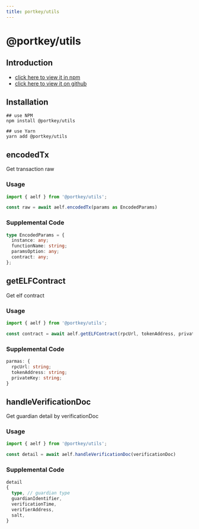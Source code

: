 ```yaml
---
title: portkey/utils
---
```


# @portkey/utils

## Introduction

-   [click here to view it in npm](https://www.npmjs.com/package/@portkey/utils)
-   [click here to view it on github](https://github.com/Portkey-Wallet/portkey-web/blob/master/packages/utils/README.md)

## Installation

```shell
## use NPM
npm install @portkey/utils

## use Yarn
yarn add @portkey/utils
```

## encodedTx

Get transaction raw

### Usage

```typescript
import { aelf } from '@portkey/utils';

const raw = await aelf.encodedTx(params as EncodedParams)
```

### Supplemental Code

```typescript
type EncodedParams = {
  instance: any;
  functionName: string;
  paramsOption: any;
  contract: any;
};
```

## getELFContract

Get elf contract

### Usage

```typescript
import { aelf } from '@portkey/utils';

const contract = await aelf.getELFContract(rpcUrl, tokenAddress, privateKey)
```

### Supplemental Code

```typescript
parmas: {
  rpcUrl: string; 
  tokenAddress: string;
  privateKey: string;
}
```

## handleVerificationDoc

Get guardian detail by verificationDoc

### Usage

```typescript
import { aelf } from '@portkey/utils';

const detail = await aelf.handleVerificationDoc(verificationDoc)
```

### Supplemental Code

```typescript
detail
{
  type, // guardian type
  guardianIdentifier, 
  verificationTime, 
  verifierAddress, 
  salt,
}
```
